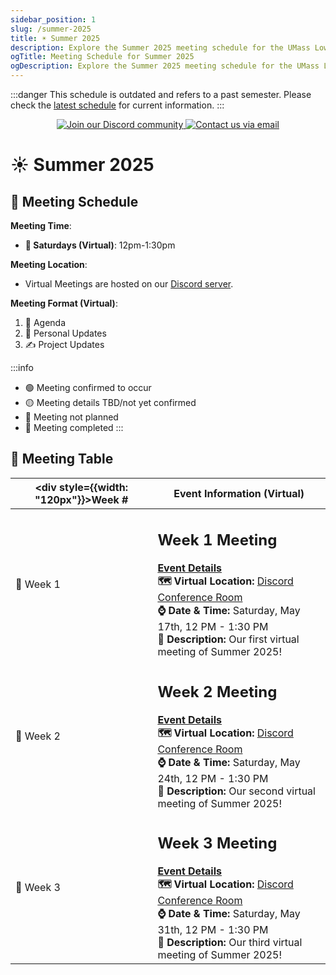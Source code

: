```yaml
---
sidebar_position: 1
slug: /summer-2025
title: ☀️ Summer 2025
description: Explore the Summer 2025 meeting schedule for the UMass Lowell Cloud Computing Club. Join us for virtual meetings every Saturday. We'll discuss the latest cloud computing trends, explore cutting-edge technologies, and collaborate on innovative projects.
ogTitle: Meeting Schedule for Summer 2025
ogDescription: Explore the Summer 2025 meeting schedule for the UMass Lowell Cloud Computing Club. Join us for virtual meetings every Saturday. We'll discuss the latest cloud computing trends, explore cutting-edge technologies, and collaborate on innovative projects.
---
```


:::danger
This schedule is outdated and refers to a past semester. Please check the [latest schedule](../docs/current-schedule) for current information.
:::


<center>
    <a style={{padding: 4}} href="https://discord.gg/TZuMgMsC8X">
        <img style={{ borderRadius: "8px" }} src="https://img.shields.io/discord/890983857938116729?logo=discord&logoColor=white&style=for-the-badge" alt="Join our Discord community"/>
    </a>
    <a style={{padding: 4}} href="mailto:cloudcomputingclub@uml.edu">
        <img style={{ borderRadius: "8px" }} src="https://img.shields.io/badge/Email-cloudcomputingclub%40uml.edu-red.svg?logo=gmail&logoColor=white&style=for-the-badge" alt="Contact us via email"/>
    </a>
</center>

# ☀️ Summer 2025

## 📆 Meeting Schedule
**Meeting Time**: 
- **🏫 Saturdays (Virtual)**: 12pm-1:30pm

**Meeting Location**:
- Virtual Meetings are hosted on our [Discord server](https://discord.com/invite/WC2NdqYtDt).


**Meeting Format (Virtual)**:
1. 📝 Agenda
2. 💬 Personal Updates
3. ✍️ Project Updates

:::info
- 🟢 Meeting confirmed to occur
- 🟡 Meeting details TBD/not yet confirmed
- 🔴 Meeting not planned
- 🔵 Meeting completed
:::


## 📃 Meeting Table

| <div style={{width: "120px"}}>Week #</div> | Event Information (Virtual) |
| ------ | ------------------------ |
| 🔵 Week 1 | <h2>Week 1 Meeting</h2> **[Event Details](./summer-2025/week-1)** <br/> **🗺️ Virtual Location:** [Discord Conference Room](https://discord.com/channels/890983857938116729/890983858282041396) <br/> **⌚ Date & Time:** Saturday, May 17th, 12 PM - 1:30 PM <br/> **🧷 Description:** Our first virtual meeting of Summer 2025! | 
| 🔵 Week 2 | <h2>Week 2 Meeting</h2> **[Event Details](./summer-2025/week-2)** <br/> **🗺️ Virtual Location:** [Discord Conference Room](https://discord.com/channels/890983857938116729/890983858282041396) <br/> **⌚ Date & Time:** Saturday, May 24th, 12 PM - 1:30 PM <br/> **🧷 Description:** Our second virtual meeting of Summer 2025! | 
| 🔵 Week 3 | <h2>Week 3 Meeting</h2> **[Event Details](./summer-2025/week-3)** <br/> **🗺️ Virtual Location:** [Discord Conference Room](https://discord.com/channels/890983857938116729/890983858282041396) <br/> **⌚ Date & Time:** Saturday, May 31th, 12 PM - 1:30 PM <br/> **🧷 Description:** Our third virtual meeting of Summer 2025! | 